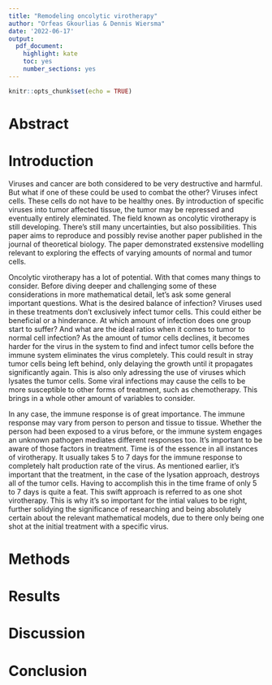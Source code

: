 ```yaml
---
title: "Remodeling oncolytic virotherapy"
author: "Orfeas Gkourlias & Dennis Wiersma"
date: '2022-06-17'
output: 
  pdf_document: 
    highlight: kate
    toc: yes
    number_sections: yes
---
```


```r
knitr::opts_chunk$set(echo = TRUE)
```

\newpage

# Abstract

# Introduction
Viruses and cancer are both considered to be very destructive and harmful. But what if one of these could be used to combat the other? Viruses infect cells. These cells do not have to be healthy ones. By introduction of specific viruses into tumor affected tissue, the tumor may be repressed and eventually entirely eleminated. The field known as oncolytic virotherapy is still developing. There's still many uncertainties, but also possibilities. This paper aims to reproduce and possibly revise another paper published in the journal of theoretical biology. The paper demonstrated exstensive modelling relevant to exploring the effects of varying amounts of normal and tumor cells.

Oncolytic virotherapy has a lot of potential. With that comes many things to consider. Before diving deeper and challenging some of these considerations in more mathematical detail, let's ask some general important questions. What is the desired balance of infection? Viruses used in these treatments don't exclusively infect tumor cells. This could either be beneficial or a hinderance. At which amount of infection does one group start to suffer? And what are the ideal ratios when it comes to tumor to normal cell infection? As the amount of tumor cells declines, it becomes harder for the virus in the system to find and infect tumor cells before the immune system eliminates the virus completely. This could result in stray tumor cells being left behind, only delaying the growth until it propagates significantly again. This is also only adressing the use of viruses which lysates the tumor cells. Some viral infections may cause the cells to be more susceptible to other forms of treatment, such as chemotherapy. This brings in a whole other amount of variables to consider. 

In any case, the immune response is of great importance. The immune response may vary from person to person and tissue to tissue. Whether the person had been exposed to a virus before, or the immune system engages an unknown pathogen mediates different responses too. It's important to be aware of those factors in treatment. Time is of the essence in all instances of virotherapy. It usually takes 5 to 7 days for the immune response to completely halt production rate of the virus. As mentioned earlier, it's important that the treatment, in the case of the lysation approach, destroys all of the tumor cells. Having to accomplish this in the time frame of only 5 to 7 days is quite a feat. This swift approach is referred to as one shot virotherapy. This is why it's so important for the intial values to be right, further solidying the significance of researching and being absolutely certain about the relevant mathematical models, due to there only being one shot at the initial treatment with a specific virus.

# Methods

# Results

# Discussion

# Conclusion